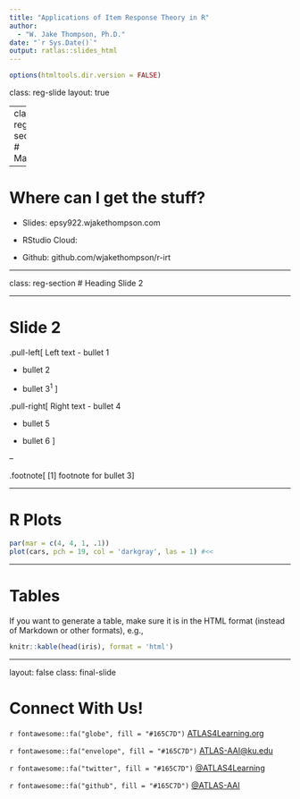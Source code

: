 ```yaml
---
title: "Applications of Item Response Theory in R"
author:
  - "W. Jake Thompson, Ph.D."
date: "`r Sys.Date()`"
output: ratlas::slides_html
---
```


```r
options(htmltools.dir.version = FALSE)
```

class: reg-slide
layout: true

---
class: reg-section
# Materials


---

# Where can I get the stuff?

- Slides: epsy922.wjakethompson.com

- RStudio Cloud:

- Github: github.com/wjakethompson/r-irt

---

class: reg-section
# Heading Slide 2

---

# Slide 2

.pull-left[
Left text 
- bullet 1

- bullet 2

- bullet 3<sup>1</sup>
]

.pull-right[
Right text 
- bullet 4

- bullet 5

- bullet 6
]

--

.footnote[
[1] footnote for bullet 3
]

---


# R Plots

```r
par(mar = c(4, 4, 1, .1))
plot(cars, pch = 19, col = 'darkgray', las = 1) #<<
```

---

# Tables

If you want to generate a table, make sure it is in the HTML format (instead of Markdown or other formats), e.g.,

```r
knitr::kable(head(iris), format = 'html')
```

---
layout: false 
class: final-slide

# Connect With Us!

`r fontawesome::fa("globe", fill = "#165C7D")` [ATLAS4Learning.org](https://atlas4learning.org)

`r fontawesome::fa("envelope", fill = "#165C7D")` [ATLAS-AAI@ku.edu](mailto:atlas-aai@ku.edu)

`r fontawesome::fa("twitter", fill = "#165C7D")` [@ATLAS4Learning](https://twitter.com/atlas4learning)

`r fontawesome::fa("github", fill = "#165C7D")` [@ATLAS-AAI](https://github.com/atlas-aai)
